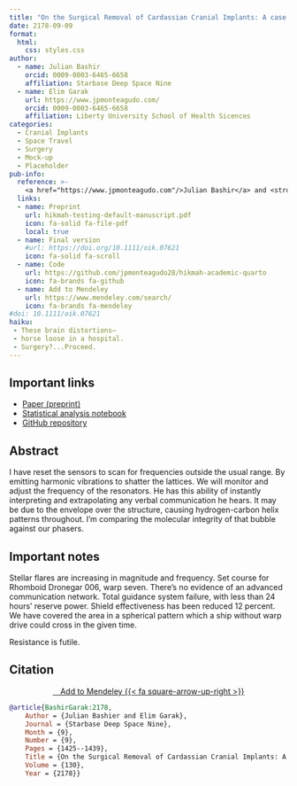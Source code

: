 ```yaml
---
title: "On the Surgical Removal of Cardassian Cranial Implants: A case study of a Cardassian patient"
date: 2178-09-09
format:
  html:
    css: styles.css
author:
  - name: Julian Bashir
    orcid: 0009-0003-6465-6658
    affiliation: Starbase Deep Space Nine
  - name: Elim Garak
    url: https://www.jpmonteagudo.com/
    orcid: 0009-0003-6465-6658
    affiliation: Liberty University School of Health Sicences
categories: 
  - Cranial Implants
  - Space Travel
  - Surgery
  - Mock-up
  - Placeholder
pub-info:
  reference: >-
    <a href="https://www.jpmonteagudo.com"/>Julian Bashir</a> and <strong>Elim Garak</strong>, “On the Surgical Removal of Cardassian Cranial Implants: A case study of a Cardassian patient” <em>Starbase Deep Nine Archives</em> 130, no. 9 (September 2178): 1425–1439
  links:
  - name: Preprint
    url: hikmah-testing-default-manuscript.pdf
    icon: fa-solid fa-file-pdf
    local: true
  - name: Final version
    #url: https://doi.org/10.1111/oik.07621
    icon: fa-solid fa-scroll
  - name: Code
    url: https://github.com/jpmonteagudo28/hikmah-academic-quarto
    icon: fa-brands fa-github
  - name: Add to Mendeley
    url: https://www.mendeley.com/search/
    icon: fa-brands fa-mendeley
#doi: 10.1111/oik.07621
haiku: 
 - These brain distortions–
 - horse loose in a hospital.
 - Surgery?...Proceed.
---
```


## Important links

- [Paper (preprint)](hikmah-testing-default-manuscript.pdf)
- [Statistical analysis notebook](https://github.com/jpmonteagudo28/hikmah-academic-quarto)
- [GitHub repository](https://github.com/jpmonteagudo28/hikmah-academic-quarto)

## Abstract

I have reset the sensors to scan for frequencies outside the usual range. By emitting harmonic vibrations to shatter the lattices. We will monitor and adjust the frequency of the resonators. He has this ability of instantly interpreting and extrapolating any verbal communication he hears. It may be due to the envelope over the structure, causing hydrogen-carbon helix patterns throughout. I'm comparing the molecular integrity of that bubble against our phasers.


## Important notes

Stellar flares are increasing in magnitude and frequency. Set course for Rhomboid Dronegar 006, warp seven. There's no evidence of an advanced communication network. Total guidance system failure, with less than 24 hours' reserve power. Shield effectiveness has been reduced 12 percent. We have covered the area in a spherical pattern which a ship without warp drive could cross in the given time.

Resistance is futile.


## Citation

<p class="buttons" style="text-align:center;">
<a class="btn btn-danger" target="_blank" href="https://www.mendeley.com/search/">&emsp;Add to Mendeley {{< fa square-arrow-up-right >}}</a>
</p>

```bibtex
@article{BashirGarak:2178,
    Author = {Julian Bashier and Elim Garak},
    Journal = {Starbase Deep Space Nine},
    Month = {9},
    Number = {9},
    Pages = {1425--1439},
    Title = {On the Surgical Removal of Cardassian Cranial Implants: A case study of a Cardassian patient},
    Volume = {130},
    Year = {2178}}
```